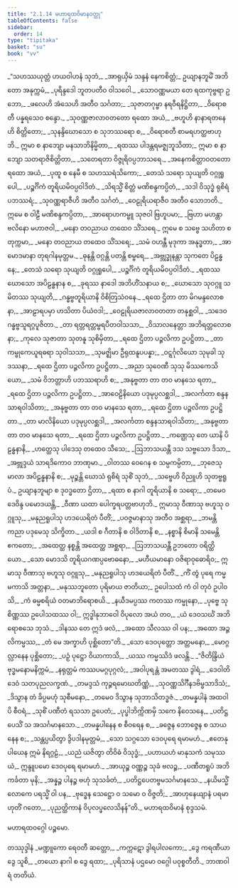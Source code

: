 ```yaml
---
title: "2.1.14 မဟာရထဝိမာနဝတ္ထု"
tableOfContents: false
sidebar:
  order: 14
type: "tipitaka"
basket: "su"
book: "vv"
---
```



<DynamicBreadcrumb />

<Division number="1015" book="vv" e="ch" v="19" p="90">

<Paragraph number="859" type="verses" book="vv">
_“သဟဿယုတ္တံ ဟယဝါဟနံ သုဘံ,_  
_အာရုယှိမံ သန္ဒနံ နေကစိတ္တံ;_  
ဥယျာနဘူမိံ အဘိတော အနုက္ကမံ,_  
_ပုရိန္ဒဒေါ ဘူတပတီဝ ဝါသဝေါ._  

</Paragraph>

</Division>
<Division number="1016" book="vv" e="ch" v="19" p="90">

<Paragraph number="860" type="verses" book="vv">
_သောဝဏ္ဏမယာ တေ ရထကုဗ္ဗရာ ဥဘော,_  
_ဖလေဟိ အံသေဟိ အတီဝ သင်္ဂတာ;_  
_သုဇာတဂုမ္ဗာ နရဝီရနိဋ္ဌိတာ,_  
_ဝိရောစတီ ပန္နရသေဝ စန္ဒော._  

</Paragraph>

</Division>
<Division number="1017" book="vv" e="ch" v="19" p="91">

<Paragraph number="861" type="verses" book="vv">
_သုဝဏ္ဏဇာလာဝတတော ရထော အယံ,_  
_ဗဟူဟိ နာနာရတနေဟိ စိတ္တိတော;_  
_သုနန္ဒိဃောသော စ သုဘဿရော စ,_  
_ဝိရောစတီ စာမရဟတ္ထဗာဟုဘိ._  

</Paragraph>

</Division>
<Division number="1018" book="vv" e="ch" v="19" p="91">

<Paragraph number="862" book="vv">
ဣမာ စ နာဘျော မနသာဘိနိမ္မိတာ,_  
_ရထဿ ပါဒန္တရမဇ္ဈဘူသိတာ;_  
ဣမာ စ နာဘျော သတရာဇိစိတ္တိတာ,_  
_သတေရတာ ဝိဇ္ဇုရိဝပ္ပဘာသရေ._  

</Paragraph>

</Division>
<Division number="1019" book="vv" e="ch" v="19" p="91">

<Paragraph number="863" type="verses" book="vv">
_အနေကစိတ္တာဝတတော ရထော အယံ,_  
_ပုထူ စ နေမီ စ သဟဿရံသိကော;_  
_တေသံ သရော သုယျတိ ဝဂ္ဂုရူပေါ,_  
_ပဉ္စင်္ဂိကံ တူရိယမိဝပ္ပဝါဒိတံ._  

</Paragraph>

</Division>
<Division number="1020" book="vv" e="ch" v="19" p="91">

<Paragraph number="864" type="verses" book="vv">
_သိရသ္မိံ စိတ္တံ မဏိစန္ဒကပ္ပိတံ,_  
_သဒါ ဝိသုဒ္ဓံ ရုစိရံ ပဘဿရံ;_  
_သုဝဏ္ဏရာဇီဟိ အတီဝ သင်္ဂတံ,_  
_ဝေဠုရိယရာဇီဝ အတီဝ သောဘတိ._  

</Paragraph>

</Division>
<Division number="1021" book="vv" e="ch" v="19" p="91">

<Paragraph number="865" type="verses" book="vv">
ဣမေ စ ဝါဠီ မဏိစန္ဒကပ္ပိတာ,_  
_အာရောဟကမ္ဗူ သုဇဝါ ဗြဟူပမာ;_  
_ဗြဟာ မဟန္တာ ဗလိနော မဟာဇဝါ,_  
_မနော တဝညာယ တထေဝ သိံသရေ._  

</Paragraph>

</Division>
<Division number="1022" book="vv" e="ch" v="19" p="91">

<Paragraph number="866" type="verses" book="vv">
ဣမေ စ သဗ္ဗေ သဟိတာ စတုက္ကမာ,_  
_မနော တဝညာယ တထေဝ သိံသရေ;_  
_သမံ ဝဟန္တီ မုဒုကာ အနုဒ္ဓတာ,_  
_အာမောဒမာနာ တုရဂါနမုတ္တမ._  

</Paragraph>

</Division>
<Division number="1023" book="vv" e="ch" v="19" p="91">

<Paragraph number="867" type="verses" book="vv">
_ဓုနန္တိ ဝဂ္ဂန္တိ ပတန္တိ စမ္ဗရေ,_  
_အဗ္ဘုဒ္ဓုနန္တာ သုကတေ ပိဠန္ဓနေ;_  
_တေသံ သရော သုယျတိ ဝဂ္ဂုရူပေါ,_  
_ပဉ္စင်္ဂိကံ တူရိယမိဝပ္ပဝါဒိတံ._  

</Paragraph>

</Division>
<Division number="1024" book="vv" e="ch" v="19" p="92">

<Paragraph number="868" type="verses" book="vv">
_ရထဿ ဃောသော အပိဠန္ဓနာန စ,_  
_ခုရဿ နာဒေါ အဘိဟိံသနာယ စ;_  
_ဃောသော သုဝဂ္ဂူ သမိတဿ သုယျတိ,_  
_ဂန္ဓဗ္ဗတူရိယာနိ ဝိစိတြသံဝနေ._  

</Paragraph>

</Division>
<Division number="1025" book="vv" e="ch" v="19" p="92">

<Paragraph number="869" type="verses" book="vv">
_ရထေ ဌိတာ တာ မိဂမန္ဒလောစနာ,_  
_အာဠာရပမှာ ဟသိတာ ပိယံဝဒါ;_  
_ဝေဠုရိယဇာလာဝတတာ တနုစ္ဆဝါ,_  
_သဒေဝ ဂန္ဓဗ္ဗသူရဂ္ဂပူဇိတာ._  

</Paragraph>

</Division>
<Division number="1026" book="vv" e="ch" v="19" p="92">

<Paragraph number="870" type="verses" book="vv">
_တာ ရတ္တရတ္တမ္ဗရပီတဝါသသာ,_  
_ဝိသာလနေတ္တာ အဘိရတ္တလောစနာ;_  
_ကုလေ သုဇာတာ သုတနူ သုစိမှိတာ,_  
_ရထေ ဌိတာ ပဉ္ဇလိကာ ဥပဋ္ဌိတာ._  

</Paragraph>

</Division>
<Division number="1027" book="vv" e="ch" v="19" p="92">

<Paragraph number="871" type="verses" book="vv">
_တာ ကမ္ဗုကေယူရဓရာ သုဝါသသာ,_  
_သုမဇ္ဈိမာ ဦရုထနူပပန္နာ;_  
_ဝဋ္ဋင်္ဂုလိယော သုမုခါ သုဒဿနာ,_  
_ရထေ ဌိတာ ပဉ္ဇလိကာ ဥပဋ္ဌိတာ._  

</Paragraph>

</Division>
<Division number="1028" book="vv" e="ch" v="19" p="92">

<Paragraph number="872" type="verses" book="vv">
_အညာ သုဝေဏီ သုသု မိဿကေသိယော,_  
_သမံ ဝိဘတ္တာဟိ ပဘဿရာဟိ စ;_  
_အနုဗ္ဗတာ တာ တဝ မာနသေ ရတာ,_  
_ရထေ ဌိတာ ပဉ္ဇလိကာ ဥပဋ္ဌိတာ._  

</Paragraph>

</Division>
<Division number="1029" book="vv" e="ch" v="19" p="92">

<Paragraph number="873" type="verses" book="vv">
_အာဝေဠိနိယော ပဒုမုပ္ပလစ္ဆဒါ,_  
_အလင်္ကတာ စန္ဒနသာရဝါသိတာ;_  
_အနုဗ္ဗတာ တာ တဝ မာနသေ ရတာ,_  
_ရထေ ဌိတာ ပဉ္ဇလိကာ ဥပဋ္ဌိတာ._  

</Paragraph>

</Division>
<Division number="1030" book="vv" e="ch" v="19" p="92">

<Paragraph number="874" type="verses" book="vv">
_တာ မာလိနိယော ပဒုမုပ္ပလစ္ဆဒါ,_  
_အလင်္ကတာ စန္ဒနသာရဝါသိတာ;_  
_အနုဗ္ဗတာ တာ တဝ မာနသေ ရတာ,_  
_ရထေ ဌိတာ ပဉ္ဇလိကာ ဥပဋ္ဌိတာ._  

</Paragraph>

</Division>
<Division number="1031" book="vv" e="ch" v="19" p="93">

<Paragraph number="875" type="verses" book="vv">
_ကဏ္ဌေသု တေ ယာနိ ပိဠန္ဓနာနိ,_  
_ဟတ္ထေသု ပါဒေသု တထေဝ သီသေ;_  
_ဩဘာသယန္တီ ဒသ သဗ္ဗသော ဒိသာ,_  
_အဗ္ဘုဒ္ဒယံ သာရဒိကောဝ ဘာဏုမာ._  

</Paragraph>

</Division>
<Division number="1032" book="vv" e="ch" v="19" p="93">

<Paragraph number="876" type="verses" book="vv">
_ဝါတဿ ဝေဂေန စ သမ္ပကမ္ပိတာ,_  
_ဘုဇေသု မာလာ အပိဠန္ဓနာနိ စ;_  
_မုဉ္စန္တိ ဃောသံ ရုစိရံ သုစိံ သုဘံ,_  
_သဗ္ဗေဟိ ဝိညူဟိ သုတဗ္ဗရူပံ._  

</Paragraph>

</Division>
<Division number="1033" book="vv" e="ch" v="19" p="93">

<Paragraph number="877" type="verses" book="vv">
ဥယျာနဘူမျာ စ ဒုဝဒ္ဓတော ဌိတာ,_  
_ရထာ စ နာဂါ တူရိယာနိ စ သရော;_  
_တမေဝ ဒေဝိန္ဒ ပမောဒယန္တိ,_  
_ဝီဏာ ယထာ ပေါက္ခရပတ္တဗာဟုဘိ._  

</Paragraph>

</Division>
<Division number="1034" book="vv" e="ch" v="19" p="93">

<Paragraph number="878" type="verses" book="vv">
ဣမာသု ဝီဏာသု ဗဟူသု ဝဂ္ဂူသု,_  
_မနုညရူပါသု ဟဒယေရိတံ ပီတိံ;_  
_ပဝဇ္ဇမာနာသု အတီဝ အစ္ဆရာ,_  
_ဘမန္တိ ကညာ ပဒုမေသု သိက္ခိတာ._  

</Paragraph>

</Division>
<Division number="1035" book="vv" e="ch" v="19" p="93">

<Paragraph number="879" type="verses" book="vv">
_ယဒါ စ ဂီတာနိ စ ဝါဒိတာနိ စ,_  
_နစ္စာနိ စိမာနိ သမေန္တိ ဧကတော;_  
_အထေတ္ထ နစ္စန္တိ အထေတ္ထ အစ္ဆရာ,_  
_ဩဘာသယန္တီ ဥဘတော ဝရိတ္ထိယော._  

</Paragraph>

</Division>
<Division number="1036" book="vv" e="ch" v="19" p="93">

<Paragraph number="880" type="verses" book="vv">
_သော မောဒသိ တူရိယဂဏပ္ပဗောဓနော,_  
_မဟီယမာနော ဝဇိရာဝုဓောရိဝ;_  
ဣမာသု ဝီဏာသု ဗဟူသု ဝဂ္ဂူသု,_  
_မနုညရူပါသု ဟဒယေရိတံ ပီတိံ._  

</Paragraph>

</Division>
<Division number="1037" book="vv" e="ch" v="19" p="93">

<Paragraph number="881" type="verses" book="vv">
_ကိံ တွံ ပုရေ ကမ္မမကာသိ အတ္တနာ,_  
_မနုဿဘူတော ပုရိမာယ ဇာတိယာ;_  
ဥပေါသထံ ကံ ဝါ တုဝံ ဥပါဝသိ,_  
_ကံ ဓမ္မစရိယံ ဝတမာဘိရောစယိ._  

</Paragraph>

</Division>
<Division number="1038" book="vv" e="ch" v="19" p="94">

<Paragraph number="882" type="verses" book="vv">
_နယီဒမပ္ပဿ ကတဿ ကမ္မုနော,_  
_ပုဗ္ဗေ သုစိဏ္ဏဿ ဥပေါသထဿ ဝါ;_  
ဣဒ္ဓါနုဘာဝေါ ဝိပုလော အယံ တဝ,_  
_ယံ ဒေဝသင်္ဃံ အဘိရောစသေ ဘုသံ._  

</Paragraph>

</Division>
<Division number="1039" book="vv" e="ch" v="19" p="94">

<Paragraph number="883" type="verses" book="vv">
_ဒါနဿ တေ ဣဒံ ဖလံ,_  
_အထော သီလဿ ဝါ ပန;_  
_အထော အဉ္ဇလိကမ္မဿ,_  
_တံ မေ အက္ခာဟိ ပုစ္ဆိတော”တိ._  

</Paragraph>

</Division>
<Division number="1040" book="vv" e="ch" v="19" p="94">

<Paragraph number="884" type="verses" book="vv">
_သော ဒေဝပုတ္တော အတ္တမနော,_  
_မောဂ္ဂလ္လာနေန ပုစ္ဆိတော;_  
_ပဉှံ ပုဋ္ဌော ဝိယာကာသိ,_  
_ယဿ ကမ္မဿိဒံ ဖလန္တိ._  

</Paragraph>

</Division>
<Division number="1041" book="vv" e="ch" v="19" p="94">

<Paragraph number="885" type="verses" book="vv">
_“ဇိတိန္ဒြိယံ ဗုဒ္ဓမနောမနိက္ကမံ,_  
_နရုတ္တမံ ကဿပမဂ္ဂပုဂ္ဂလံ;_  
_အဝါပုရန္တံ အမတဿ ဒွါရံ,_  
_ဒေဝါတိဒေဝံ သတပုညလက္ခဏံ._  

</Paragraph>

</Division>
<Division number="1042" book="vv" e="ch" v="19" p="94">

<Paragraph number="886" type="verses" book="vv">
_တမဒ္ဒသံ ကုဉ္ဇရမောဃတိဏ္ဏံ,_  
_သုဝဏ္ဏသိင်္ဂီနဒဗိမ္ဗသာဒိသံ;_  
_ဒိသွာန တံ ခိပ္ပမဟုံ သုစီမနော,_  
_တမေဝ ဒိသွာန သုဘာသိတဒ္ဓဇံ._  

</Paragraph>

</Division>
<Division number="1043" book="vv" e="ch" v="19" p="94">

<Paragraph number="887" type="verses" book="vv">
_တမန္နပါနံ အထဝါပိ စီဝရံ,_  
_သုစိံ ပဏီတံ ရသသာ ဥပေတံ;_  
_ပုပ္ဖါဘိက္ကိဏမှိ သကေ နိဝေသနေ,_  
_ပတိဋ္ဌပေသိံ သ အသင်္ဂမာနသော._  

</Paragraph>

</Division>
<Division number="1044" book="vv" e="ch" v="19" p="94">

<Paragraph number="888" type="verses" book="vv">
_တမန္နပါနေန စ စီဝရေန စ,_  
_ခဇ္ဇေန ဘောဇ္ဇေန စ သာယနေန စ;_  
_သန္တပ္ပယိတွာ ဒွိပဒါနမုတ္တမံ,_  
_သော သဂ္ဂသော ဒေဝပုရေ ရမာမဟံ._  

</Paragraph>

</Division>
<Division number="1045" book="vv" e="ch" v="19" p="94">

<Paragraph number="889" type="verses" book="vv">
_ဧတေနုပါယေန ဣမံ နိရဂ္ဂဠံ,_  
_ယညံ ယဇိတွာ တိဝိဓံ ဝိသုဒ္ဓံ;_  
_ပဟာယဟံ မာနုသကံ သမုဿယံ,_  
ဣန္ဒူပမော ဒေဝပုရေ ရမာမဟံ._  

</Paragraph>

</Division>
<Division number="1046" book="vv" e="ch" v="19" p="95">

<Paragraph number="890" type="verses" book="vv">
_အာယုဉ္စ ဝဏ္ဏဉ္စ သုခံ ဗလဉ္စ,_  
_ပဏီတရူပံ အဘိကင်္ခတာ မုနိ;_  
_အန္နဉ္စ ပါနဉ္စ ဗဟုံ သုသင်္ခတံ,_  
_ပတိဋ္ဌပေတဗ္ဗမသင်္ဂမာနသေ._  

</Paragraph>

</Division>
<Division number="1047" book="vv" e="ch" v="19" p="95">

<Paragraph number="891" type="verses" book="vv">
_နယိမသ္မိံ လောကေ ပရသ္မိံ ဝါ ပန,_  
_ဗုဒ္ဓေန သေဋ္ဌော ဝ သမော ဝ ဝိဇ္ဇတိ;_  
_အာဟုနေယျာနံ ပရမာဟုတိံ ဂတော,_  
_ပုညတ္ထိကာနံ ဝိပုလပ္ဖလေသိနန်”တိ._  


</Paragraph>
</Division>

<Paragraph number="892" type="center" book="vv">
မဟာရထဝိမာနံ စုဒ္ဒသမံ.

  
မဟာရထဝဂ္ဂေါ ပဉ္စမော.



</Paragraph>

<Paragraph number="893" type="center" book="vv">
တဿုဒ္ဒါနံ


</Paragraph>

<Paragraph number="894" type="verses" book="vv">
_မဏ္ဍူကော ရေဝတီ ဆတ္တော,_  
_ကက္ကဋော ဒွါရပါလကော;_  
_ဒွေ ကရဏီယာ ဒွေ သူစိ,_  
_တယော နာဂါ စ ဒွေ ရထာ;_  
_ပုရိသာနံ ပဌမော ဝဂ္ဂေါ ပဝုစ္စတီတိ._  


</Paragraph>

<Paragraph number="895" type="center" book="vv">
ဘာဏဝါရံ တတိယံ.
</Paragraph>